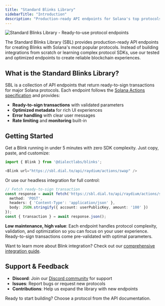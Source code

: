 ```yaml
---
title: "Standard Blinks Library"
sidebarTitle: "Introduction"
description: "Production-ready API endpoints for Solana's top protocols. Instantly integrate verified Blinks from leading DeFi projects."
---
```


<img src="https://res.cloudinary.com/dnxjhra4h/image/upload/f_auto,q_auto/v1750961824/dialect-docs/standard-blinks-library-landing.png" alt="Standard Blinks Library - Ready-to-use protocol endpoints" />

The Standard Blinks Library (SBL) provides production-ready API endpoints for creating Blinks with Solana's most popular protocols. Instead of building integrations from scratch or learning complex protocol SDKs, use our tested and optimized endpoints to create reliable blockchain experiences.


## What is the Standard Blinks Library?

SBL is a collection of API endpoints that return ready-to-sign transactions for major Solana protocols. Each endpoint follows the [Solana Actions specification](https://solana.com/docs/advanced/actions) and provides:

- **Ready-to-sign transactions** with validated parameters
- **Optimized metadata** for rich UI experiences  
- **Error handling** with clear user messages
- **Rate limiting** and **monitoring** built-in


## Getting Started

Get a Blink running in under 5 minutes with zero SDK complexity. Just copy, paste, and customize:

```typescript
import { Blink } from '@dialectlabs/blinks';

<Blink url="https://sbl.dial.to/api/raydium/actions/swap" />
```

Or use our headless integration for full control:

```typescript
// Fetch ready-to-sign transaction
const response = await fetch('https://sbl.dial.to/api/raydium/actions/swap', {
  method: 'POST',
  headers: { 'Content-Type': 'application/json' },
  body: JSON.stringify({ account: userPublicKey, amount: '100' })
});
const { transaction } = await response.json();
```

**Low maintenance, high value**: Each endpoint handles protocol complexity, validation, and optimization so you can focus on your user experience. Ready-to-sign transactions come pre-validated with optimal parameters.

Want to learn more about Blink integration? Check out our [comprehensive integration guide](/blinks/blinks-client).

## Support & Feedback

- **Discord**: Join our [Discord community](https://discord.gg/saydialect) for support
- **Issues**: Report bugs or request new protocols
- **Contributions**: Help us expand the library with new endpoints

Ready to start building? Choose a protocol from the API documentation.